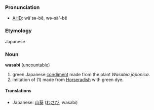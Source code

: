 ===Pronunciation===
*[[w:AHD|AHD]]: wä'sə-bē, wə-sä'-bē

===Etymology===
Japanese

===Noun===
'''wasabi''' ([[uncountable]])

#green Japanese [[condiment]] made from the plant ''Wasabia japonica''.
#imitation of (1) made from [[Horseradish]] with green dye.

====Translations====
*Japanese: [[山葵]] ([[わさび]], wasabi)